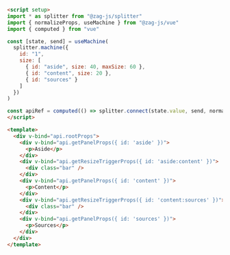 ```md
<script setup>
import * as splitter from "@zag-js/splitter"
import { normalizeProps, useMachine } from "@zag-js/vue"
import { computed } from "vue"

const [state, send] = useMachine(
  splitter.machine({
    id: "1",
    size: [
      { id: "aside", size: 40, maxSize: 60 },
      { id: "content", size: 20 },
      { id: "sources" }
    ]
  })
)

const apiRef = computed(() => splitter.connect(state.value, send, normalizeProps))
</script>

<template>
  <div v-bind="api.rootProps">
    <div v-bind="api.getPanelProps({ id: 'aside' })">
      <p>Aside</p>
    </div>
    <div v-bind="api.getResizeTriggerProps({ id: 'aside:content' })">
      <div class="bar" />
    </div>
    <div v-bind="api.getPanelProps({ id: 'content' })">
      <p>Content</p>
    </div>
    <div v-bind="api.getResizeTriggerProps({ id: 'content:sources' })">
      <div class="bar" />
    </div>
    <div v-bind="api.getPanelProps({ id: 'sources' })">
      <p>Sources</p>
    </div>
  </div>
</template>
```
